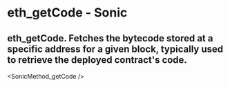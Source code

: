 # eth_getCode - Sonic

## eth_getCode. Fetches the bytecode stored at a specific address for a given block, typically used to retrieve the deployed contract's code.


<SonicMethod_getCode />

